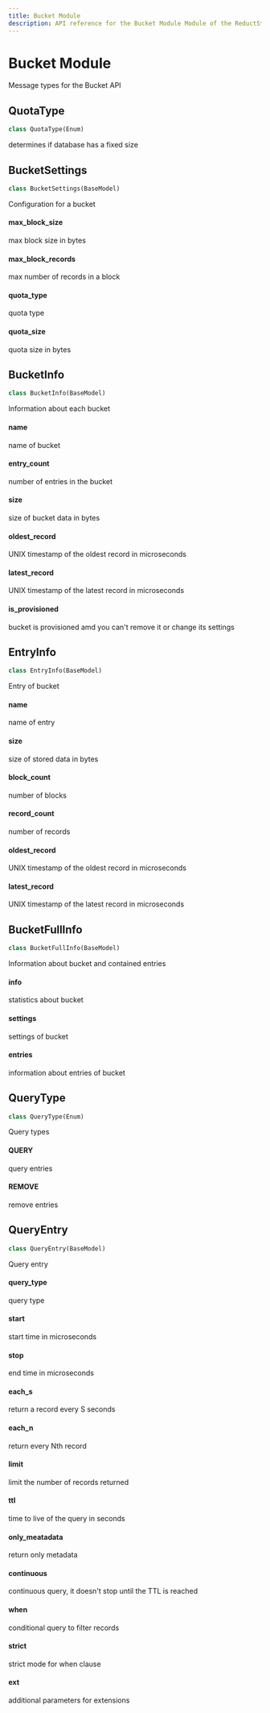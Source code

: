 ```yaml
---
title: Bucket Module
description: API reference for the Bucket Module Module of the ReductStore Client SDK for Python.
---
```

<head>
    <link rel="canonical" href="https://www.reduct.store/docs/sdk/py/msg/bucket" />
</head>

# Bucket Module

<a id="reduct.msg.bucket"></a>



Message types for the Bucket API

<a id="reduct.msg.bucket.QuotaType"></a>

## QuotaType

```python
class QuotaType(Enum)
```

determines if database has a fixed size

<a id="reduct.msg.bucket.BucketSettings"></a>

## BucketSettings

```python
class BucketSettings(BaseModel)
```

Configuration for a bucket

<a id="reduct.msg.bucket.BucketSettings.max_block_size"></a>

#### max\_block\_size

max block size in bytes

<a id="reduct.msg.bucket.BucketSettings.max_block_records"></a>

#### max\_block\_records

max number of records in a block

<a id="reduct.msg.bucket.BucketSettings.quota_type"></a>

#### quota\_type

quota type

<a id="reduct.msg.bucket.BucketSettings.quota_size"></a>

#### quota\_size

quota size in bytes

<a id="reduct.msg.bucket.BucketInfo"></a>

## BucketInfo

```python
class BucketInfo(BaseModel)
```

Information about each bucket

<a id="reduct.msg.bucket.BucketInfo.name"></a>

#### name

name of bucket

<a id="reduct.msg.bucket.BucketInfo.entry_count"></a>

#### entry\_count

number of entries in the bucket

<a id="reduct.msg.bucket.BucketInfo.size"></a>

#### size

size of bucket data in bytes

<a id="reduct.msg.bucket.BucketInfo.oldest_record"></a>

#### oldest\_record

UNIX timestamp of the oldest record in microseconds

<a id="reduct.msg.bucket.BucketInfo.latest_record"></a>

#### latest\_record

UNIX timestamp of the latest record in microseconds

<a id="reduct.msg.bucket.BucketInfo.is_provisioned"></a>

#### is\_provisioned

bucket is provisioned amd you can't remove it or change its settings

<a id="reduct.msg.bucket.EntryInfo"></a>

## EntryInfo

```python
class EntryInfo(BaseModel)
```

Entry of bucket

<a id="reduct.msg.bucket.EntryInfo.name"></a>

#### name

name of entry

<a id="reduct.msg.bucket.EntryInfo.size"></a>

#### size

size of stored data in bytes

<a id="reduct.msg.bucket.EntryInfo.block_count"></a>

#### block\_count

number of blocks

<a id="reduct.msg.bucket.EntryInfo.record_count"></a>

#### record\_count

number of records

<a id="reduct.msg.bucket.EntryInfo.oldest_record"></a>

#### oldest\_record

UNIX timestamp of the oldest record in microseconds

<a id="reduct.msg.bucket.EntryInfo.latest_record"></a>

#### latest\_record

UNIX timestamp of the latest record in microseconds

<a id="reduct.msg.bucket.BucketFullInfo"></a>

## BucketFullInfo

```python
class BucketFullInfo(BaseModel)
```

Information about bucket and contained entries

<a id="reduct.msg.bucket.BucketFullInfo.info"></a>

#### info

statistics about bucket

<a id="reduct.msg.bucket.BucketFullInfo.settings"></a>

#### settings

settings of bucket

<a id="reduct.msg.bucket.BucketFullInfo.entries"></a>

#### entries

information about entries of bucket

<a id="reduct.msg.bucket.QueryType"></a>

## QueryType

```python
class QueryType(Enum)
```

Query types

<a id="reduct.msg.bucket.QueryType.QUERY"></a>

#### QUERY

query entries

<a id="reduct.msg.bucket.QueryType.REMOVE"></a>

#### REMOVE

remove entries

<a id="reduct.msg.bucket.QueryEntry"></a>

## QueryEntry

```python
class QueryEntry(BaseModel)
```

Query entry

<a id="reduct.msg.bucket.QueryEntry.query_type"></a>

#### query\_type

query type

<a id="reduct.msg.bucket.QueryEntry.start"></a>

#### start

start time in microseconds

<a id="reduct.msg.bucket.QueryEntry.stop"></a>

#### stop

end time in microseconds

<a id="reduct.msg.bucket.QueryEntry.each_s"></a>

#### each\_s

return a record every S seconds

<a id="reduct.msg.bucket.QueryEntry.each_n"></a>

#### each\_n

return every Nth record

<a id="reduct.msg.bucket.QueryEntry.limit"></a>

#### limit

limit the number of records returned

<a id="reduct.msg.bucket.QueryEntry.ttl"></a>

#### ttl

time to live of the query in seconds

<a id="reduct.msg.bucket.QueryEntry.only_meatadata"></a>

#### only\_meatadata

return only metadata

<a id="reduct.msg.bucket.QueryEntry.continuous"></a>

#### continuous

continuous query, it doesn't stop until the TTL is reached

<a id="reduct.msg.bucket.QueryEntry.when"></a>

#### when

conditional query to filter records

<a id="reduct.msg.bucket.QueryEntry.strict"></a>

#### strict

strict mode for when clause

<a id="reduct.msg.bucket.QueryEntry.ext"></a>

#### ext

additional parameters for extensions


